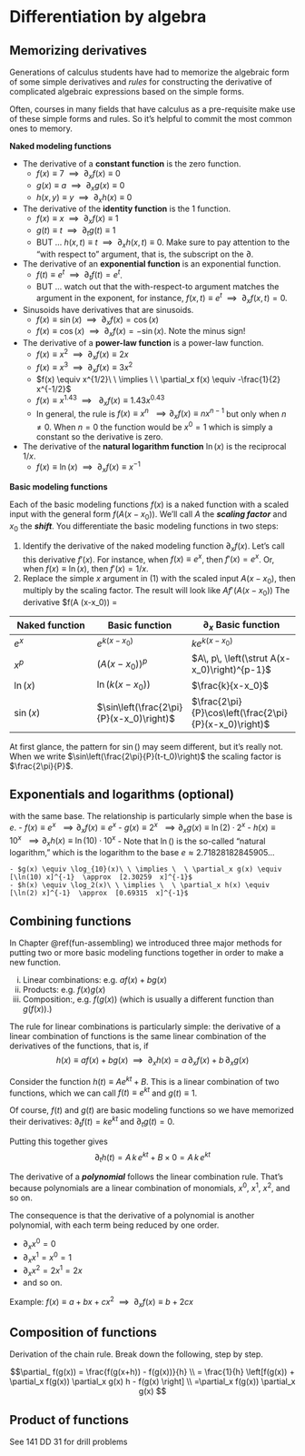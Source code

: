 # Differentiation by algebra {#prod-comp-rules}

## Memorizing derivatives

Generations of calculus students have had to memorize the algebraic form  of some simple derivatives and *rules* for constructing the derivative of complicated algebraic expressions based on the simple forms.

Often, courses in many fields that have calculus as a pre-requisite make use of these simple forms and rules. So it's helpful to commit the most common ones to memory. 

**Naked modeling functions**

* The derivative of a **constant function** is the zero function.
    - $f(x) \equiv 7 \ \ \implies \ \ \partial_x f(x) \equiv 0$
    - $g(x) \equiv a \ \ \implies \ \ \partial_x g(x) \equiv 0$
    - $h(x,y) \equiv y \ \ \implies \ \ \partial_x h(x) \equiv 0$
* The derivative of the **identity function** is the 1  function.
    - $f(x) \equiv x \ \ \implies \ \ \partial_x f(x) \equiv 1$
    - $g(t) \equiv t \ \ \implies \ \ \partial_t g(t) \equiv 1$
    - BUT ... $h(x, t) \equiv t \ \ \implies \ \ \partial_x h(x, t) \equiv 0$. Make sure to pay attention to the "with respect to" argument,  that is, the subscript on the $\partial$.
* The derivative of an **exponential function** is an exponential function. 
    - $f(t) \equiv e^t \ \ \implies\ \ \partial_t f(t) = e^t$.
    - BUT ... watch out that the with-respect-to argument matches the argument in the exponent, for instance, $f(x, t) \equiv e^t  \ \ \implies\ \ \partial_x f(x, t) = 0$.
* Sinusoids have derivatives that are sinusoids.
    - $f(x) \equiv \sin(x)\ \ \implies\  \ \partial_x  f(x) = \cos(x)$
    - $f(x) \equiv \cos(x)\ \ \implies\  \ \partial_x  f(x) = -\sin(x)$. Note the minus sign!    
    
* The derivative of a **power-law function**  is a power-law  function.
    - $f(x) \equiv x^2 \ \ \implies \ \ \partial_x f(x) \equiv 2  x$
    - $f(x) \equiv x^3 \ \ \implies \ \ \partial_x f(x) \equiv 3  x^2$
    - $f(x) \equiv x^{1/2}\ \ \implies \ \ \partial_x f(x) \equiv -\frac{1}{2} x^{-1/2}$
    - $f(x) \equiv x^{1.43}\  \ \implies \ \ \ \partial_x f(x) \equiv 1.43 x^{0.43}$
    - In general, the rule is $f(x) \equiv x^n  \ \ \implies \partial_x f(x) \equiv n x^{n-1}$ but  only when $n \neq 0$. When $n = 0$ the function would be $x^0 = 1$ which is simply a constant so the derivative is zero.
* The derivative of the **natural logarithm function** $\ln(x)$  is  the reciprocal $1/x$.
    - $f(x) \equiv \ln(x)\ \ \implies \  \ \partial_x f(x) \equiv x^{-1}$
    
**Basic modeling functions**

Each of the basic modeling functions $f(x)$ is a naked function with a scaled input with the general form $f\left(A (x-x_0)\right)$. We'll call $A$ the ***scaling factor*** and $x_0$ the ***shift***. You differentiate the basic modeling functions in two steps:

1. Identify the derivative of the naked modeling function $\partial_x f(x)$. Let's call this derivative $f'(x)$. For instance, when $f(x) \equiv e^x$, then $f'(x) = e^x$. Or, when $f(x) \equiv \ln(x)$, then $f'(x) = 1/x$.
2. Replace the simple $x$ argument in (1) with the scaled input $A(x-x_0)$, then multiply by the scaling factor. The result will look like $A f'\!\left(A(x-x_0)\right)$
The derivative $\partial f\left(A (x-x_0)\right) = 

Naked function | Basic function | $\partial_x$ Basic function
---------------|----------------|-------------------
$e^x$          | $e^{k(x-x_0)}$ | $k e^{k(x-x_0)}$
$x^p$          | $\left(A(x-x_0)\right)^p$ | $A\, p\, \left(\strut A(x-x_0)\right)^{p-1}$
$\ln(x)$       | $\ln\left(k (x-x_0)\right)$ | $\frac{k}{x-x_0}$
$\sin(x)$      | $\sin\left(\frac{2\pi}{P}(x-x_0)\right)$ | $\frac{2\pi}{P}\cos\left(\frac{2\pi}{P}(x-x_0)\right)$

At first glance, the pattern for $\sin()$ may seem different, but it's really not. When we write $\sin\left(\frac{2\pi}{P}(t-t_0)\right)$ the scaling factor is $\frac{2\pi}{P}$.


## Exponentials and logarithms (optional)
    
    
 with the same base. The relationship is particularly simple when the base is $e$.
    - $f(x) \equiv e^x\ \ \implies \partial_x f(x) \equiv e^x$
    - $g(x) \equiv 2^x\ \ \implies \partial_x g(x) \equiv \ln(2)\cdot 2^x$
    - $h(x) \equiv 10^x\ \ \implies \partial_x h(x) \equiv \ln(10)\cdot 10^x$
    - Note that  $\ln()$ is the so-called "natural logarithm," which is the logarithm to the base $e \approx 2.71828182845905...$
    

    - $g(x) \equiv \log_{10}(x)\ \ \implies \  \ \partial_x g(x) \equiv [\ln(10) x]^{-1}  \approx  [2.30259  x]^{-1}$
    - $h(x) \equiv \log_2(x)\ \ \implies \  \ \partial_x h(x) \equiv [\ln(2) x]^{-1}  \approx  [0.69315  x]^{-1}$
    
## Combining functions

In Chapter \@ref(fun-assembling) we introduced three major methods for putting two or more basic modeling functions together in order to make a new function.

i. Linear combinations: e.g. $a f(x) + b g(x)$
i. Products: e.g. $f(x) g(x)$
i. Composition:, e.g. $f(g(x))$ (which is usually a different function than $g(f(x))$.)

The rule for linear combinations is particularly simple: the derivative of a linear combination of functions is the same linear combination of the derivatives of the functions, that is, if $$h(x) \equiv a f(x) + b g(x)\ \ \implies \ \ \partial_x h(x) = a \,\partial_x f(x) + b\, \partial_x g(x)$$

::: {.workedexample}
Consider the function $h(t) \equiv A e^{kt} + B$. This is a linear combination of two functions, which we can call $f(t) \equiv e^{kt}$ and $g(t) \equiv 1$.

Of course, $f(t)$ and $g(t)$ are basic modeling functions so we have memorized their derivatives: $\partial_t f(t) = k e^{kt}$ and $\partial_t g(t) = 0$. 

Putting this together gives $$\partial_t h(t) = A\, k\, e^{kt} + B\times 0= A\, k\, e^{kt}$$
:::

The derivative of a ***polynomial*** follows the linear combination rule. That's because polynomials are a linear combination of monomials, $x^0$, $x^1$, $x^2$, and so on.

The consequence is that the derivative of a polynomial is another polynomial, with each term being reduced by one order.

- $\partial_x x^0 = 0$
- $\partial_x x^1 = x^0 = 1$
- $\partial_x x^2 = 2 x^1 = 2x$
- and so on.

Example:  $f(x) \equiv a + b x +  c  x^2\  \  \implies\ \ \partial_x f(x) \equiv b  + 2 c x$

## Composition of functions








::: {.workedexample}
Derivation of the chain rule. Break down the following, step by step.

$$\partial_ f(g(x)) = \frac{f(g(x+h)) - f(g(x))}{h} \\
= \frac{1}{h} \left[f(g(x)) + \partial_x f(g(x)) \partial_x g(x) h - f(g(x) \right] \\
=\partial_x f(g(x)) \partial_x g(x)
$$
:::

## Product of functions


::: {.todo}
See 141 DD 31 for drill problems
:::
